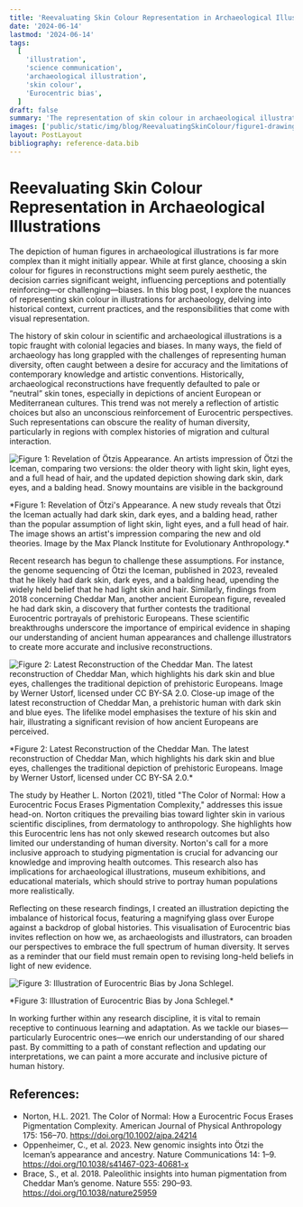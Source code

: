 ```yaml
---
title: 'Reevaluating Skin Colour Representation in Archaeological Illustrations'
date: '2024-06-14'
lastmod: '2024-06-14'
tags:
  [
    'illustration',
    'science communication',
    'archaeological illustration',
    'skin colour',
    'Eurocentric bias',
  ]
draft: false
summary: 'The representation of skin colour in archaeological illustrations carries significant influence, impacting perceptions and often reinforcing biases. Recent genetic studies, like those on Ötzi the Iceman and Cheddar Man, challenge traditional Eurocentric depictions and advocate for a more accurate and diverse portrayal of human ancestry. Addressing these biases in visual storytelling requires a thoughtful, evidence-based approach, highlighting the ethical responsibility of illustrators and archaeologists to represent history inclusively.'
images: ['public/static/img/blog/ReevaluatingSkinColour/figure1-drawing-of-oetzi.jpeg']
layout: PostLayout
bibliography: reference-data.bib
---
```


# Reevaluating Skin Colour Representation in Archaeological Illustrations

The depiction of human figures in archaeological illustrations is far more complex than it might initially appear. While at first glance, choosing a skin colour for figures in reconstructions might seem purely aesthetic, the decision carries significant weight, influencing perceptions and potentially reinforcing—or challenging—biases. In this blog post, I explore the nuances of representing skin colour in illustrations for archaeology, delving into historical context, current practices, and the responsibilities that come with visual representation.

The history of skin colour in scientific and archaeological illustrations is a topic fraught with colonial legacies and biases. In many ways, the field of archaeology has long grappled with the challenges of representing human diversity, often caught between a desire for accuracy and the limitations of contemporary knowledge and artistic conventions. Historically, archaeological reconstructions have frequently defaulted to pale or “neutral” skin tones, especially in depictions of ancient European or Mediterranean cultures. This trend was not merely a reflection of artistic choices but also an unconscious reinforcement of Eurocentric perspectives. Such representations can obscure the reality of human diversity, particularly in regions with complex histories of migration and cultural interaction.

![Figure 1: Revelation of Ötzis Appearance. An artists impression of Ötzi the Iceman, comparing two versions: the older theory with light skin, light eyes, and a full head of hair, and the updated depiction showing dark skin, dark eyes, and a balding head. Snowy mountains are visible in the background](/static/img/blog/ReevaluatingSkinColour/figure1-drawing-of-oetzi.jpeg)

<div className="bottom-8 mt-2 text-sm">
  *Figure 1: Revelation of Ötzi's Appearance. A new study reveals that Ötzi the Iceman actually had
  dark skin, dark eyes, and a balding head, rather than the popular assumption of light skin, light
  eyes, and a full head of hair. The image shows an artist's impression comparing the new and old
  theories. Image by the Max Planck Institute for Evolutionary Anthropology.*
</div>

Recent research has begun to challenge these assumptions. For instance, the genome sequencing of Ötzi the Iceman, published in 2023, revealed that he likely had dark skin, dark eyes, and a balding head, upending the widely held belief that he had light skin and hair. Similarly, findings from 2018 concerning Cheddar Man, another ancient European figure, revealed he had dark skin, a discovery that further contests the traditional Eurocentric portrayals of prehistoric Europeans. These scientific breakthroughs underscore the importance of empirical evidence in shaping our understanding of ancient human appearances and challenge illustrators to create more accurate and inclusive reconstructions.

![Figure 2: Latest Reconstruction of the Cheddar Man. The latest reconstruction of Cheddar Man, which highlights his dark skin and blue eyes, challenges the traditional depiction of prehistoric Europeans. Image by Werner Ustorf, licensed under CC BY-SA 2.0. Close-up image of the latest reconstruction of Cheddar Man, a prehistoric human with dark skin and blue eyes. The lifelike model emphasises the texture of his skin and hair, illustrating a significant revision of how ancient Europeans are perceived.](/static/img/blog/ReevaluatingSkinColour/figure2-the-cheddar-man.jpeg)

<div className="bottom-8 mt-2 text-sm">
  *Figure 2: Latest Reconstruction of the Cheddar Man. The latest reconstruction of Cheddar Man,
  which highlights his dark skin and blue eyes, challenges the traditional depiction of prehistoric
  Europeans. Image by Werner Ustorf, licensed under CC BY-SA 2.0.*
</div>

The study by Heather L. Norton (2021), titled "The Color of Normal: How a Eurocentric Focus Erases Pigmentation Complexity," addresses this issue head-on. Norton critiques the prevailing bias toward lighter skin in various scientific disciplines, from dermatology to anthropology. She highlights how this Eurocentric lens has not only skewed research outcomes but also limited our understanding of human diversity. Norton's call for a more inclusive approach to studying pigmentation is crucial for advancing our knowledge and improving health outcomes. This research also has implications for archaeological illustrations, museum exhibitions, and educational materials, which should strive to portray human populations more realistically.

Reflecting on these research findings, I created an illustration depicting the imbalance of historical focus, featuring a magnifying glass over Europe against a backdrop of global histories. This visualisation of Eurocentric bias invites reflection on how we, as archaeologists and illustrators, can broaden our perspectives to embrace the full spectrum of human diversity. It serves as a reminder that our field must remain open to revising long-held beliefs in light of new evidence.

![Figure 3: Illustration of Eurocentric Bias by Jona Schlegel.](/static/img/blog/ReevaluatingSkinColour/figure3-eurocentric-bias.jpeg "Illustration showing Eurocentric bias with a map of the world, a large magnifying glass highlighting Europe, and a stack of books labelled 'European History' on one side and 'Non-European History' on the other. The image symbolises the disproportionate focus on European history.")

<div className="bottom-8 mt-2 text-sm">
  *Figure 3: Illustration of Eurocentric Bias by Jona Schlegel.*
</div>

In working further within any research discipline, it is vital to remain receptive to continuous learning and adaptation. As we tackle our biases—particularly Eurocentric ones—we enrich our understanding of our shared past. By committing to a path of constant reflection and updating our interpretations, we can paint a more accurate and inclusive picture of human history.

## References:

- Norton, H.L. 2021. The Color of Normal: How a Eurocentric Focus Erases Pigmentation Complexity. American Journal of Physical Anthropology 175: 156–70. https://doi.org/10.1002/ajpa.24214
- Oppenheimer, C., et al. 2023. New genomic insights into Ötzi the Iceman’s appearance and ancestry. Nature Communications 14: 1–9. https://doi.org/10.1038/s41467-023-40681-x
- Brace, S., et al. 2018. Paleolithic insights into human pigmentation from Cheddar Man’s genome. Nature 555: 290–93. https://doi.org/10.1038/nature25959
